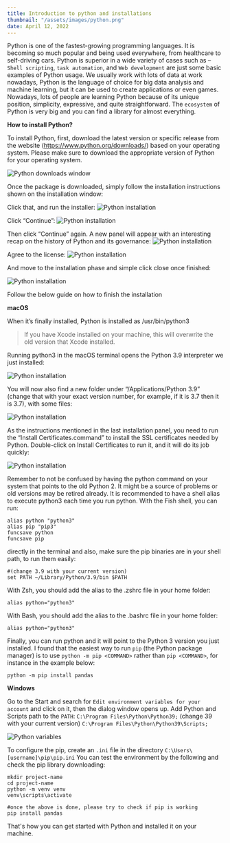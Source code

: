 ```yaml
---
title: Introduction to python and installations
thumbnail: "/assets/images/python.png"
date: April 12, 2022
---
```


Python is one of the fastest-growing programming languages. It is becoming so much popular and being used everywhere, from healthcare to self-driving cars.
Python is superior in a wide variety of cases such as – `Shell scripting`, `task automation`, and `Web development` are just some basic examples of Python usage.
We usually work with lots of data at work nowadays, Python is the language of choice for big data analysis and machine learning, but it can be used to create applications or even games.
Nowadays, lots of people are learning Python because of its unique position, simplicity, expressive, and quite straightforward.
The `ecosystem` of Python is very big and you can find a library for almost everything.

**How to install Python?**

To install Python, first, download the latest version or specific release from the website (https://www.python.org/downloads/) based on your operating system. Please make sure to download the appropriate version of Python for your operating system.

![Python downloads window](/assets/images/blog-posts/python-download.png)

Once the package is downloaded, simply follow the installation instructions shown on the installation window:

Click that, and run the installer:
![Python installation](/assets/images/blog-posts/python-install-one.png)

Click “Continue”:
![Python installation](/assets/images/blog-posts/python-install-two.png)

Then click “Continue” again. A new panel will appear with an interesting recap on the history of Python and its governance:
![Python installation](/assets/images/blog-posts/python-install-three.png)

Agree to the license:
![Python installation](/assets/images/blog-posts/python-install-four.png)

And move to the installation phase and simple click close once finished:

![Python installation](/assets/images/blog-posts/python-install-five.png)

Follow the below guide on how to finish the installation

**macOS**

When it’s finally installed, Python is installed as /usr/bin/python3

> If you have Xcode installed on your machine, this will overwrite the old version that Xcode installed.

Running python3 in the macOS terminal opens the Python 3.9 interpreter we just installed:

![Python installation](/assets/images/blog-posts/python-terminal.png)

You will now also find a new folder under “/Applications/Python 3.9” (change that with your exact version number, for example, if it is 3.7 then it is 3.7), with some files:

![Python installation](/assets/images/blog-posts/python-folder.png)

As the instructions mentioned in the last installation panel, you need to run the “Install Certificates.command” to install the SSL certificates needed by Python.
Double-click on Install Certificates to run it, and it will do its job quickly:

![Python installation](/assets/images/blog-posts/python-certificate.png)

Remember to not be confused by having the python command on your system that points to the old Python 2. It might be a source of problems or old versions may be retired already.
It is recommended to have a shell alias to execute python3 each time you run python.
With the Fish shell, you can run:

```shell
alias python "python3"
alias pip "pip3"
funcsave python
funcsave pip
```

directly in the terminal and also, make sure the pip binaries are in your shell path, to run them easily:

```shell
#(change 3.9 with your current version)
set PATH ~/Library/Python/3.9/bin $PATH
```

With Zsh, you should add the alias to the .zshrc file in your home folder:

```shell
alias python="python3"
```

With Bash, you should add the alias to the .bashrc file in your home folder:

```shell
alias python="python3"
```

Finally, you can run python and it will point to the Python 3 version you just installed.
I found that the easiest way to run `pip` (the Python package manager) is to use `python -m pip <COMMAND>` rather than `pip <COMMAND>`, for instance in the example below:

```shell
python -m pip install pandas
```

**Windows**

Go to the Start and search for `Edit environment variables for your account` and click on it, then the dialog window opens up. Add Python and Scripts path to the `PATH`:
`C:\Program Files\Python\Python39;` (change 39 with your current version)
`C:\Program Files\Python\Python39\Scripts;`

![Python variables](/assets/images/blog-posts/python-variables-window.png)

To configure the pip, create an `.ini` file in the directory `C:\Users\[username]\pip\pip.ini`
You can test the environment by the following and check the pip library downloading:

```shell
mkdir project-name
cd project-name
python -m venv venv
venv\scripts\activate

#once the above is done, please try to check if pip is working
pip install pandas
```

That's how you can get started with Python and installed it on your machine.
